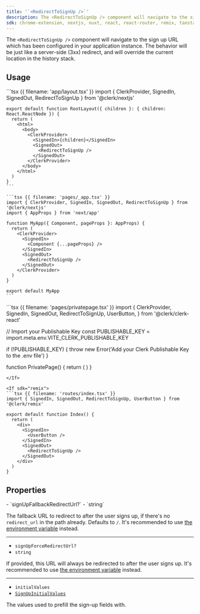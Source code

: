 ```yaml
---
title: '`<RedirectToSignUp />`'
description: The <RedirectToSignUp /> component will navigate to the sign up URL which has been configured in your application instance. The behavior will be just like a server-side (3xx) redirect, and will override the current location in the history stack.
sdk: chrome-extension, nextjs, nuxt, react, react-router, remix, tanstack-react-start, vue, js-frontend
---
```


The `<RedirectToSignUp />` component will navigate to the sign up URL which has been configured in your application instance. The behavior will be just like a server-side (3xx) redirect, and will override the current location in the history stack.

## Usage

<If sdk="nextjs">
  <CodeBlockTabs options={["App Router", "Pages Router"]}>
    ```tsx {{ filename: 'app/layout.tsx' }}
    import { ClerkProvider, SignedIn, SignedOut, RedirectToSignUp } from '@clerk/nextjs'

    export default function RootLayout({ children }: { children: React.ReactNode }) {
      return (
        <html>
          <body>
            <ClerkProvider>
              <SignedIn>{children}</SignedIn>
              <SignedOut>
                <RedirectToSignUp />
              </SignedOut>
            </ClerkProvider>
          </body>
        </html>
      )
    }
    ```

    ```tsx {{ filename: 'pages/_app.tsx' }}
    import { ClerkProvider, SignedIn, SignedOut, RedirectToSignUp } from '@clerk/nextjs'
    import { AppProps } from 'next/app'

    function MyApp({ Component, pageProps }: AppProps) {
      return (
        <ClerkProvider>
          <SignedIn>
            <Component {...pageProps} />
          </SignedIn>
          <SignedOut>
            <RedirectToSignUp />
          </SignedOut>
        </ClerkProvider>
      )
    }

    export default MyApp
    ```
  </CodeBlockTabs>
</If>

<If sdk="react">
  ```tsx {{ filename: 'pages/privatepage.tsx' }}
  import {
    ClerkProvider,
    SignedIn,
    SignedOut,
    RedirectToSignUp,
    UserButton,
  } from '@clerk/clerk-react'

  // Import your Publishable Key
  const PUBLISHABLE_KEY = import.meta.env.VITE_CLERK_PUBLISHABLE_KEY

  if (!PUBLISHABLE_KEY) {
    throw new Error('Add your Clerk Publishable Key to the .env file')
  }

  function PrivatePage() {
    return (
      <ClerkProvider publishableKey={PUBLISHABLE_KEY}>
        <SignedIn>
          <UserButton />
        </SignedIn>
        <SignedOut>
          <RedirectToSignUp />
        </SignedOut>
      </ClerkProvider>
    )
  }
  ```
</If>

<If sdk="remix">
  ```tsx {{ filename: 'routes/index.tsx' }}
  import { SignedIn, SignedOut, RedirectToSignUp, UserButton } from '@clerk/remix'

  export default function Index() {
    return (
      <div>
        <SignedIn>
          <UserButton />
        </SignedIn>
        <SignedOut>
          <RedirectToSignUp />
        </SignedOut>
      </div>
    )
  }
  ```
</If>

## Properties

<Properties>
  - `signUpFallbackRedirectUrl?`
  - `string`

  The fallback URL to redirect to after the user signs up, if there's no `redirect_url` in the path already. Defaults to `/`. It's recommended to use [the environment variable](/docs/deployments/clerk-environment-variables#sign-in-and-sign-up-redirects) instead.

  ---

  - `signUpForceRedirectUrl?`
  - `string`

  If provided, this URL will always be redirected to after the user signs up. It's recommended to use [the environment variable](/docs/deployments/clerk-environment-variables#sign-in-and-sign-up-redirects) instead.

  ---

  - `initialValues`
  - [`SignUpInitialValues`](/docs/references/javascript/types/sign-up-initial-values)

  The values used to prefill the sign-up fields with.
</Properties>
